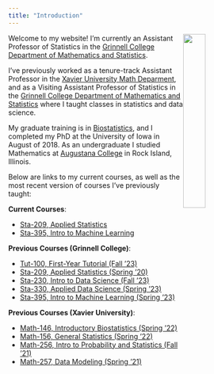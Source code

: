 ```yaml
---
title: "Introduction"
---
```


<img style="float: right; width:30%; height:30%;" src="pphoto.jpg"> Welcome to my website! I'm currently an Assistant Professor of Statistics in the [Grinnell College Department of Mathematics and Statistics](http://www.grinnell.edu/academics/areas/math-stats).

I've previously worked as a tenure-track Assistant Professor in the [Xavier University Math Deparment](https://www.xavier.edu/mathematics-department/index), and as a Visiting Assistant Professor of Statistics in the [Grinnell College Department of Mathematics and Statistics](http://www.grinnell.edu/academics/areas/math-stats) where I taught classes in statistics and data science.

My graduate training is in [Biostatistics](https://www.public-health.uiowa.edu/biostat/), and I completed my PhD at the University of Iowa in August of 2018. As an undergraduate I studied Mathematics at [Augustana College](https://www.augustana.edu/) in Rock Island, Illinois.

Below are links to my current courses, as well as the most recent version of courses I've previously taught:

**Current Courses**:

- [Sta-209, Applied Statistics](s209s24.html)
- [Sta-395, Intro to Machine Learning](MLs24.html)

**Previous Courses (Grinnell College)**:

- [Tut-100, First-Year Tutorial (Fall '23)](tut23.html)
- [Sta-209, Applied Statistics (Spring '20)](sta209s20.html)
- [Sta-230, Intro to Data Science (Fall '23)](s230f23.html)
- [Sta-330, Applied Data Science (Spring '23)](sta330s23.html)
- [Sta-395, Intro to Machine Learning (Spring '23)](MLs23.html)
    
**Previous Courses (Xavier University)**:

- [Math-146, Introductory Biostatistics (Spring '22)](m146s22.html)
- [Math-156, General Statistics (Spring '22)](m156s22.html)
- [Math-256, Intro to Probability and Statistics (Fall '21)](m256f21.html)
- [Math-257, Data Modeling (Spring '21)](m257s21.html)
    